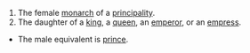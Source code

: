 #The female [[monarch]] of a [[principality]].
#The daughter of a [[king]], a [[queen]], an [[emperor]], or an [[empress]].
*The male equivalent is [[prince]].